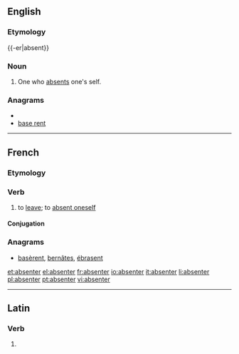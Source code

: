==English==

===Etymology===
{{-er|absent}}

===Noun===
{{en-noun}}

# One who [[absent]]s one's self.

===Anagrams===
* {{alphagram|abeenrst}}
* [[base rent#English|base rent]]

----

==French==

===Etymology===
{{suffix|absent|er|lang=fr}}

===Verb===
{{fr-verb|sg=s'absenter}}

# {{context|always reflexive}} to [[leave]]; to [[absent#Verb|absent oneself]]

====Conjugation====
{{fr-conj-er|absent|être}}

===Anagrams===
* [[basèrent#French|basèrent]], [[bernâtes#French|bernâtes]], [[ébrasent#French|ébrasent]]

[[et:absenter]]
[[el:absenter]]
[[fr:absenter]]
[[io:absenter]]
[[it:absenter]]
[[li:absenter]]
[[pl:absenter]]
[[pt:absenter]]
[[vi:absenter]]

----
==Latin==

===Verb===
{{la-verb-form|absenter}}

# {{conjugation of|absento|absentō|1|s|pres|pass|sub|lang=la}}
{{count page|[[Wiktionary:Page count]]}}
{{rfc-auto}}